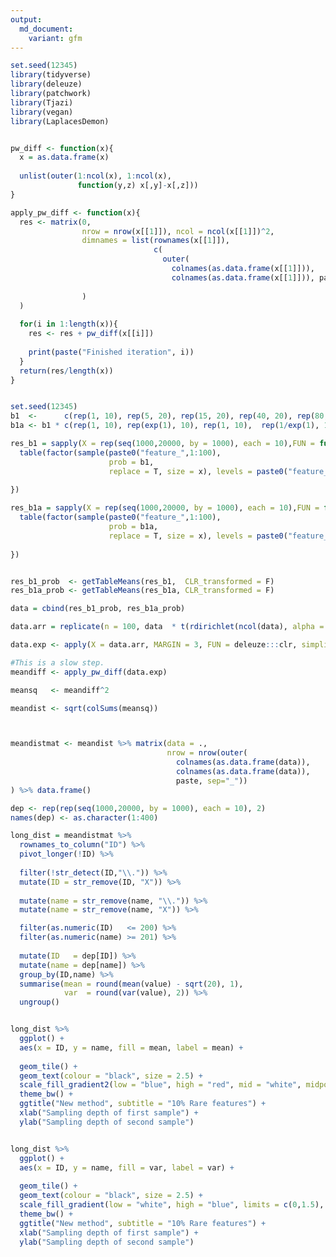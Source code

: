 ```yaml
---
output:
  md_document:
    variant: gfm
---
```


```r
set.seed(12345)
library(tidyverse)
library(deleuze)
library(patchwork)
library(Tjazi)
library(vegan)
library(LaplacesDemon)


pw_diff <- function(x){
  x = as.data.frame(x)
  
  unlist(outer(1:ncol(x), 1:ncol(x), 
               function(y,z) x[,y]-x[,z]))
}

apply_pw_diff <- function(x){
  res <- matrix(0, 
                nrow = nrow(x[[1]]), ncol = ncol(x[[1]])^2, 
                dimnames = list(rownames(x[[1]]), 
                                c(
                                  outer(
                                    colnames(as.data.frame(x[[1]])), 
                                    colnames(as.data.frame(x[[1]])), paste, sep="_"))
                                
                )
  )
  
  for(i in 1:length(x)){
    res <- res + pw_diff(x[[i]])
    
    print(paste("Finished iteration", i))
  }
  return(res/length(x))
}



```

```r


set.seed(12345)
b1  <-      c(rep(1, 10), rep(5, 20), rep(15, 20), rep(40, 20), rep(80, 20), rep(100, 5), rep(250, 5) )
b1a <- b1 * c(rep(1, 10), rep(exp(1), 10), rep(1, 10),  rep(1/exp(1), 10), rep(1, 60) ) 

res_b1 = sapply(X = rep(seq(1000,20000, by = 1000), each = 10),FUN = function(x){
  table(factor(sample(paste0("feature_",1:100), 
                      prob = b1, 
                      replace = T, size = x), levels = paste0("feature_",1:100)))
  
})

res_b1a = sapply(X = rep(seq(1000,20000, by = 1000), each = 10),FUN = function(x){
  table(factor(sample(paste0("feature_",1:100), 
                      prob = b1a, 
                      replace = T, size = x), levels = paste0("feature_",1:100)))
  
})


res_b1_prob  <- getTableMeans(res_b1,  CLR_transformed = F)
res_b1a_prob <- getTableMeans(res_b1a, CLR_transformed = F)

data = cbind(res_b1_prob, res_b1a_prob)

data.arr = replicate(n = 100, data  * t(rdirichlet(ncol(data), alpha = rep(4, nrow(data)))))

data.exp <- apply(X = data.arr, MARGIN = 3, FUN = deleuze:::clr, simplify = F)

```

```r
#This is a slow step.
meandiff <- apply_pw_diff(data.exp)
```


```r

meansq   <- meandiff^2

meandist <- sqrt(colSums(meansq))



meandistmat <- meandist %>% matrix(data = ., 
                                   nrow = nrow(outer(
                                     colnames(as.data.frame(data)), 
                                     colnames(as.data.frame(data)), 
                                     paste, sep="_"))
) %>% data.frame()


```



```r

dep <- rep(rep(seq(1000,20000, by = 1000), each = 10), 2)
names(dep) <- as.character(1:400)          

long_dist = meandistmat %>% 
  rownames_to_column("ID") %>% 
  pivot_longer(!ID) %>% 
  
  filter(!str_detect(ID,"\\.")) %>% 
  mutate(ID = str_remove(ID, "X")) %>% 
  
  mutate(name = str_remove(name, "\\.")) %>% 
  mutate(name = str_remove(name, "X")) %>% 

  filter(as.numeric(ID)   <= 200) %>% 
  filter(as.numeric(name) >= 201) %>% 
  
  mutate(ID   = dep[ID]) %>% 
  mutate(name = dep[name]) %>% 
  group_by(ID,name) %>% 
  summarise(mean = round(mean(value) - sqrt(20), 1),
            var  = round(var(value), 2)) %>% 
  ungroup()


long_dist %>% 
  ggplot() +
  aes(x = ID, y = name, fill = mean, label = mean) +
  
  geom_tile() +
  geom_text(colour = "black", size = 2.5) +
  scale_fill_gradient2(low = "blue", high = "red", mid = "white", midpoint = 0, limits = c(-1,3), "Delta from true mean") +
  theme_bw() +
  ggtitle("New method", subtitle = "10% Rare features") +
  xlab("Sampling depth of first sample") +
  ylab("Sampling depth of second sample")


long_dist %>% 
  ggplot() +
  aes(x = ID, y = name, fill = var, label = var) +
  
  geom_tile() +
  geom_text(colour = "black", size = 2.5) +
  scale_fill_gradient(low = "white", high = "blue", limits = c(0,1.5), "Variance") +
  theme_bw() +
  ggtitle("New method", subtitle = "10% Rare features") +
  xlab("Sampling depth of first sample") +
  ylab("Sampling depth of second sample")

```
